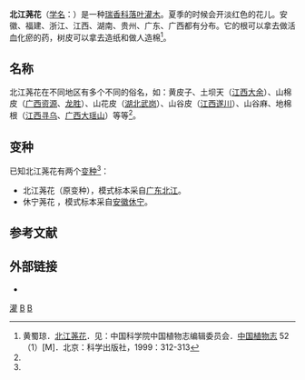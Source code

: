 {{Speciesbox
| genus = Wikstroemia
| species = monnula
| image = Wikstroemia_monnula_-_Mount_Sanqing_2015.09.08_10-06-00.jpg
| image_caption = ''Daphne striata''
| authority = [[Hance|Hance]] in Journ. Bot. 16: 13. 1878
}}
'''北江荛花'''（[[学名|学名]]：''{{lang|la|Wikstroemia monnula}}''）是一种[[瑞香科|瑞香科]][[落叶|落叶]][[灌木|灌木]]。夏季的时候会开淡红色的花儿。安徽、福建、浙江、江西、湖南、贵州、广东、广西都有分布。它的根可以拿去做活血化瘀的药，树皮可以拿去造纸和做人造棉<ref name="zhiwuzhi52(1)">黄蜀琼．[http://frps.plantphoto.cn/pdf2.asp?id=28978 北江荛花]{{dead link|date=2017年11月 |bot=InternetArchiveBot |fix-attempted=yes }}．见：中国科学院中国植物志编辑委员会．[[中国植物志|中国植物志]] 52（1）[M]．北京：科学出版社，1999：312-313</ref>。

==名称==
北江荛花在不同地区有多个不同的俗名，如：黄皮子、土坝天（[[江西|江西]][[大余|大余]]）、山棉皮（[[广西|广西]][[资源县|资源]]、[[龙胜|龙胜]]）、山花皮（[[湖北|湖北]][[武岗|武岗]]）、山谷皮（[[江西|江西]][[遂川|遂川]]）、山谷麻、地棉根（[[江西|江西]][[寻乌|寻乌]]、[[广西|广西]][[大瑶山|大瑶山]]）等等<ref name="zhiwuzhi52(1)"/>。

==变种==
已知北江荛花有两个[[变种|变种]]<ref name="zhiwuzhi52(1)"/>：
*北江荛花（原变种）{{lang|la|''Wikstroemia monnula'' var. ''monnula'' <small>[[Hance|Hance]], 1878</small>}}，模式标本采自[[广东|广东]][[北江|北江]]。
*休宁荛花 {{lang|la|''Wikstroemia monnula'' var. ''xiuningensis'' <small>D.C.Zhang et J.Z.Shao, 1990</small>}}，模式标本采自[[安徽|安徽]][[休宁|休宁]]。

==参考文献==
{{reflist}}

==外部链接==
{{commons category|Wikstroemia monnula}}
*{{zh-hans}}{{CVH|Nymphaea tetragona}}
{{Taxonbar|from=Q10903189}}

[[Category:藥用植物|灌]]
[[Category:荛花属|B]]
[[Category:1878年描述的植物|B]]